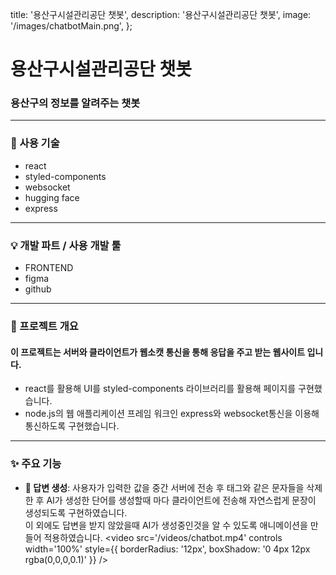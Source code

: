   title: '용산구시설관리공단 챗봇',
  description: '용산구시설관리공단 챗봇',
  image: '/images/chatbotMain.png',
};

# 용산구시설관리공단 챗봇

### 용산구의 정보를 알려주는 챗봇

---

### 📝 사용 기술

- react
- styled-components
- websocket
- hugging face
- express

---

### 💡 개발 파트 / 사용 개발 툴

- FRONTEND
- figma
- github

---

### 📖 프로젝트 개요

#### 이 프로젝트는 서버와 클라이언트가 웹소캣 통신을 통해 응답을 주고 받는 웹사이트 입니다.

- react를 활용해 UI를 styled-components 라이브러리를 활용해 페이지를 구현했습니다.
- node.js의 웹 애플리케이션 프레임 워크인 express와 websocket통신을 이용해 통신하도록 구현했습니다.

---

### ✨ 주요 기능

- **🚩 답변 생성**: 사용자가 입력한 값을 중간 서버에 전송 후 태그와 같은 문자들을 삭제한 후 AI가 생성한 단어를 생성할때 마다 클라이언트에 전송해 자연스럽게 문장이 생성되도록 구현하였습니다.  
  이 외에도 답변을 받지 않았을때 AI가 생성중인것을 알 수 있도록 애니메이션을 만들어 적용하였습니다.
  <video
    src='/videos/chatbot.mp4'
    controls
    width='100%'
    style={{ borderRadius: '12px', boxShadow: '0 4px 12px rgba(0,0,0,0.1)' }}
  />
